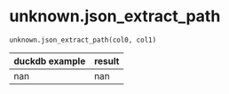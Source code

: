 # unknown.json_extract_path { #duckops.unknown.json_extract_path }

`unknown.json_extract_path(col0, col1)`

| duckdb example | result |
| -------------- | ------ |
| nan | nan |
